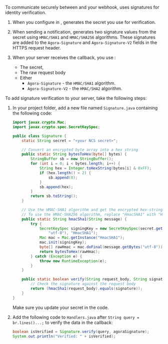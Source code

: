 To communicate securely between <Vg k="NCS" /> and your webhook,  <Vg k="AGORA_BACKEND" />  uses signatures for identity verification.

1. When you configure <Vg k="NCS" /> in <Vg k="CONSOLE" />,  <Vg k="AGORA_BACKEND" />  generates the secret you use for verification.
1. When sending a notification,  <Vg k="NCS" /> generates two signature values from the secret using `HMAC/SHA1` and `HMAC/SHA256` algorithms. These signatures are added to the `Agora-Signature` and `Agora-Signature-V2` fields in the HTTPS request header.
1. When your server receives the callback, you use :

    - The secret,
    - The raw request body
    - Either
       - `Agora-Signature` - the `HMAC/SHA1`  algorithm.
       - `Agora-Signature-V2` - the `HMAC/SHA2` algorithm.

To add signature verification to your server, take the following steps:

1. In your project folder, add a new file named `Signature.java` containing the following code:

    ```java
    import javax.crypto.Mac;
    import javax.crypto.spec.SecretKeySpec;

    public class Signature { 
        static String secret = "<your NCS secret>";

        // Convert an encrypted byte array into a hex string
        public static String bytesToHex(byte[] bytes) {
            StringBuffer sb = new StringBuffer();
            for (int i = 0; i < bytes.length; i++) {
                String hex = Integer.toHexString(bytes[i] & 0xFF);
                if (hex.length() < 2) {
                    sb.append(0);
                }
                sb.append(hex);
            }
            return sb.toString();
        }

        // Use the HMAC-SHA1 algorithm and get the encrypted hex-string.
        // To use the HMAC-SHA256 algorithm, replace "HmacSHA1" with "HmacSHA256"
        public static String hmacSha1(String message) {
            try {
                SecretKeySpec signingKey = new SecretKeySpec(secret.getBytes(
                    "utf-8"), "HmacSHA1");
                Mac mac = Mac.getInstance("HmacSHA1");
                mac.init(signingKey);
                byte[] rawHmac = mac.doFinal(message.getBytes("utf-8"));
                return bytesToHex(rawHmac);
            } catch (Exception e) {
                throw new RuntimeException(e);
            }
        }

        public static boolean verify(String request_body, String signature) {
            // Check the signature against the request body
            return (hmacSha1(request_body).equals(signature));
        }
    }
    ```
    Make sure you update your <Vg k="NCS" /> secret in the code.

1. Add the following code to `Handlers.java` after `String query = br.lines()...;` to verify the data in the <Vg k="NCS" /> callback:

    ```java
    boolean isVerified = Signature.verify(query, agoraSignature);
    System.out.println("Verified: " + isVerified);
    ```



